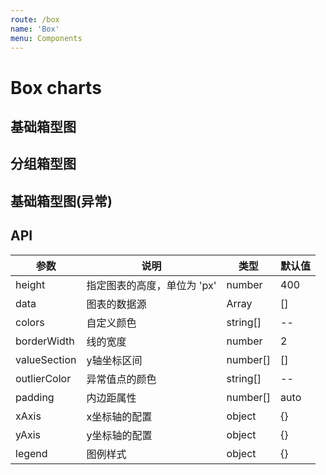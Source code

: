 ```yaml
---
route: /box
name: 'Box'
menu: Components
---
```



# Box charts

## 基础箱型图

<Playground>
  <Box
    data={[
      {"x": "三月", "key": "点赞量", "y1": 5,"y2": 9, "y3": 16,"y4": 24, "y5": 29},
      {"x": "三月", "key": "评论量", "y1": 5,"y2": 6, "y3": 15,"y4": 20, "y5": 23},
      {"x": "三月", "key": "下载量", "y1": 5,"y2": 6, "y3": 15,"y4": 20, "y5": 23}
    ]}
    height={400}
    colors={['rgb(28, 146, 255)']}
    borderWidth={40}
    valueSection={[0,50]}
    padding={[40, 50, 95, 50]}
    title={'基础箱型图'}
    legend={{
      marker: "circle",
      position: "top"
    }}
    tooltip={{
      showTitle: false,
    }}
  />
</Playground>

## 分组箱型图

<Playground>
  <Box
    data={[
      {"x": "三月", "key": "点赞量", "y1": 1,"y2": 9, "y3": 16,"y4": 24, "y5": 29},
      {"x": "三月", "key": "评论量", "y1": 1,"y2": 6, "y3": 15,"y4": 20, "y5": 23},
      {"x": "三月", "key": "下载量", "y1": 1,"y2": 6, "y3": 15,"y4": 20, "y5": 23},
      {"x": "四月", "key": "点赞量", "y1": 2,"y2": 11, "y3": 20,"y4": 28, "y5": 33},
      {"x": "四月", "key": "评论量", "y1": 3,"y2": 12, "y3": 19,"y4": 27, "y5": 35},
      {"x": "四月", "key": "下载量", "y1": 3,"y2": 12, "y3": 19,"y4": 27, "y5": 35},
      {"x": "五月", "key": "点赞量", "y1": 2,"y2": 11, "y3": 20,"y4": 28, "y5": 33},
      {"x": "五月", "key": "评论量", "y1": 3,"y2": 12, "y3": 19,"y4": 27, "y5": 35},
      {"x": "五月", "key": "下载量", "y1": 3,"y2": 12, "y3": 19,"y4": 27, "y5": 35}
    ]}
    height={400}
    colors={['rgb(28, 146, 255)', 'rgb(77, 201, 115)', 'red']}
    borderWidth={30}
  />
</Playground>

## 基础箱型图(异常)

<Playground>
  <Box
    data={[
      {"x": "三月", "key": "点赞量", "y1": 5,"y2": 9, "y3": 16,"y4": 24, "y5": 29, "outliers": [33, 35]},
      {"x": "三月", "key": "评论量", "y1": 5,"y2": 6, "y3": 15,"y4": 20, "y5": 23, "outliers": [30]},
      {"x": "三月", "key": "下载量", "y1": 5,"y2": 6, "y3": 15,"y4": 20, "y5": 23, "outliers": [2, 30, 34, 36]}
    ]}
    height={400}
    colors={['rgb(77, 201, 115)']}
    borderWidth={40}
    valueSection={[0,50]}
    outlierColor={['red']}
  />
</Playground>

## API

|参数|说明|类型|默认值|
|--|--|--|--|
|height|指定图表的高度，单位为 'px'|number|400|
|data|图表的数据源|Array|[]|
|colors|自定义颜色|string[]|--|
|borderWidth|线的宽度|number|2|
|valueSection|y轴坐标区间|number[]|[]|
|outlierColor|异常值点的颜色|string[]|--|
|padding|内边距属性|number[]|auto|
|xAxis|x坐标轴的配置|object|{}|
|yAxis|y坐标轴的配置|object|{}|
|legend|图例样式|object|{}|


